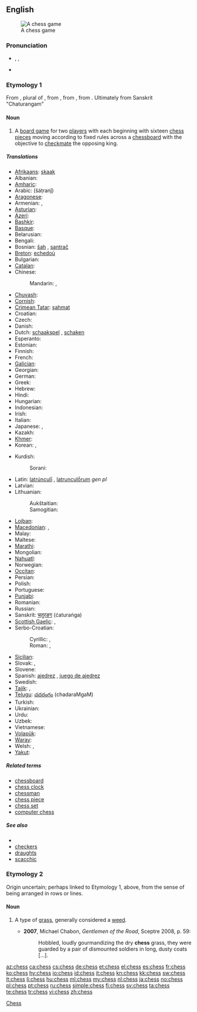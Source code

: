 {{wikipedia}}
==English==
[[Image:Checkmate2.jpg|thumb|A chess game]]

===Pronunciation===
* {{enPR|chĕs}}, {{IPA|/ʧɛs/}}, {{SAMPA|/tSEs/}}
* {{rhymes|ɛs}}

===Etymology 1===
From {{etyl|fro}} {{term|eschés|lang=fro}}, plural of {{term|eschec|lang=fro}}, from {{etyl|VL.}} {{recons|scaccus|lang=VL.}}, from {{etyl|ar}} {{term|شاه|tr=shah||king in chess|sc=Arab|lang=ar}}, from {{etyl|fa}} {{term|شاه|tr=shah|sc=fa-Arab||[[shah]], king|lang=fa}}. Ultimately from Sanskrit "Chaturangam"

====Noun====
{{en-noun|-|es}}

# A [[board game]] for two [[players]] with each beginning with sixteen [[chess pieces]] moving according to fixed rules across a [[chessboard]] with the objective to [[checkmate]] the opposing king.

=====Translations=====
{{trans-top|two-player board game}}
* [[Afrikaans]]: [[skaak]]
* Albanian: {{t-|sq|shah|xs=Albanian}}
* [[Amharic]]: {{t|am|ሰንጠረዥ|tr=sänət'äräžə|sc=Ethi}}
* Arabic: {{Arab|[[شطرنج]]}} (šáṭranǰ) {{m}}
* [[Aragonese]]: {{t|an|axedrez|xs=Aragonese}}
* Armenian: {{t-|hy|շախմատ|tr=šaxmat}}, {{qualifier|rare}} {{t-|hy|ճատրակ|tr=č̣atrak}}
* [[Asturian]]: {{t|ast|axedrez|xs=Asturian}}
* [[Azeri]]: {{t+|az|şahmat|xs=Azeri}}
* [[Bashkir]]: {{tø|ba|шахмат|tr=šaxmat|sc=Cyrl|xs=Bashkir}}
* [[Basque]]: {{t|eu|xake|xs=Basque}}
* Belarusian: {{t|be|шахматы|m|p|tr=šáxmaty|sc=Cyrl}}
* Bengali: {{t|bn|দাবা|sc=Beng|xs=Bengali}}
* Bosnian: [[šah]] {{m}}, [[santrač]] {{m}} {{qualifier|poetic}}
* [[Breton]]: [[echedoù]] {{p}}
* Bulgarian: {{t-|bg|шах|m|tr=šah}}
* [[Catalan]]: {{t+|ca|escacs}} {{p}}
* Chinese:
*: Mandarin: {{t-|cmn|棋|tr=qí|sc=Hani}},  {{t|cmn|西洋棋|tr=xīyángqí|sc=Hani}}
* [[Chuvash]]: {{tø|cv|шахмат|tr=šaxmat|sc=Cyrl}}
* [[Cornish]]: {{t|kw|gwydhbol|m}}
* [[Crimean Tatar]]: [[şahmat]]
* Croatian: {{t-|hr|šah|m}}
* Czech: {{t+|cs|šachy|m|p}}
* Danish: {{t-|da|skak|c}}
* Dutch: [[schaakspel]] {{n}} <!--"schaken" = “to play chess”-->, [[schaken]] <!--it's a verb, but it's still the standard name of the sport/game-->
* Esperanto: {{t-|eo|ŝako|xs=Esperanto}}
* Estonian: {{t+|et|male}}
* Finnish: {{t+|fi|shakki}}
* French: {{t+|fr|échecs|m|p}}
* [[Galician]]: {{t-|gl|xadrez|m|xs=Galician}}
* Georgian: {{t-|ka|ჭადრაკი|tr=čadraki|sc=Geor|xs=Georgian}}
* German: {{t+|de|Schach|n}}
* Greek: {{t+|el|σκάκι|n|tr=skáki}}
* Hebrew: {{t+|he|שחמט|m|alt=שַׁחְמָט|tr=shakhmát}}
* Hindi: {{t+|hi|शतरंज|f|tr=śatrãñj|xs=Hindi}}
* Hungarian: {{t+|hu|sakk}}
* Indonesian: {{t+|id|catur|xs=Indonesian}}
* Irish: {{t+|ga|ficheall|f|xs=Irish}}
* Italian: {{t+|it|scacchi|m|p}}
* Japanese: {{t-|ja|西洋将棋|tr=せいようしょうぎ, seiyōshōgi}},  {{t+|ja|チェス|tr=chesu}}
* Kazakh: {{t|kk|шахмат|tr=şaxmat|sc=Cyrl}}
* [[Khmer]]: {{t|km|ចត្រង្គ|tr=chatrɑng|sc=Khmr}}
* Korean: {{t|ko|체스|tr=cheseu|sc=Kore}}, {{t|ko|교판|tr=gyopan|sc=Kore}}
{{trans-mid}}
* Kurdish:
*: Sorani: {{t|ku|شه‌تڕه‌نج|tr=shatranj|sc=ku-Arab}}
* Latin: [[latrunculi|latrúnculī]] {{m|p}}, [[latrunculorum|latrunculṓrum]] ''gen pl''
* Latvian: {{t|lv|šahs}}
* Lithuanian:
*: Aukštaitian: {{t|lt|šachmatai|m|p|alt=šachmãtai|xs=Lithuanian}}
*: Samogitian: {{tø|bat-smg|šachmatā|m|p|xs=Samogitian}}
* [[Lojban]]: {{t|jbo|caxmati|xs=Lojban}}
* [[Macedonian]]: {{t-|mk|шах|m|tr=šah}},  {{t-|mk|шах}}
* Malay: {{t|ms|catur}}
* Maltese: {{t-|mt|ċess|xs=Maltese}}
* [[Marathi]]: {{t|mr|बुद्धिबळ|sc=Deva|xs=Marathi}}
* Mongolian: {{t|mn|шатар|tr=šatar|sc=Cyrl}}
* [[Nahuatl]]: {{t-|nah|cuappatōlli|xs=Nahuatl}}
* Norwegian: {{t+|no|sjakk|m}}
* [[Occitan]]: {{t-|oc|escacs|m|p|xs=Occitan}}
* Persian: {{t|fa|شطرنج|tr=šatranj|sc=fa-Arab}}
* Polish: {{t+|pl|szachy|m|p}}
* Portuguese: {{t+|pt|xadrez|m}}
* [[Punjabi]]: {{qualifier|Gurmukhi}} {{t|pa|ਸ਼ਤਰੰਜ|sc=pa-Arab|xs=Punjabi}}
* Romanian: {{t+|ro|șah|n}}
* Russian: {{t+|ru|шахматы|m|p|tr=šáxmaty}}
* Sanskrit: [[चतुरङग]] (ćaturaṅga)
* [[Scottish Gaelic]]: {{t-|gd|tàileasg|m|xs=Scottish Gaelic}},  {{t-|gd|fidhcheall|m|xs=Scottish Gaelic}}
* Serbo-Croatian:
*: Cyrillic: {{t|sh|шах|m}}, {{t|sh|сантрач|m}} {{qualifier|poetic}}
*: Roman: {{t|sh|šah|m}}, {{t|sh|santrač|m}} {{qualifier|poetic}}
* [[Sicilian]]: {{t-|scn|scacchi|xs=Sicilian}}
* Slovak: {{t-|sk|šach|m}}, {{t-|sk|šachy|m|p}}
* Slovene: {{t+|sl|šah|m}}
* Spanish: [[ajedrez]] {{m}}, [[juego de ajedrez]] {{m}}
* Swedish: {{t+|sv|schack}}
* [[Tajik]]: {{t|tg|шатранҷ|tr=šatranç|sc=Cyrl|xs=Tajik}},  {{t|tg|шоҳмот|tr=šoxmot|sc=Cyrl|xs=Tajik}}
* [[Telugu]]: [[చదరంగం]] (chadaraMgaM)
* Turkish: {{t+|tr|satranç}}
* Ukrainian: {{t|uk|шахи|m|p|tr=šáxy|sc=Cyrl}}
* Urdu: {{t|ur|شطرنج|f|tr=śatrãñj|sc=ur-Arab}}
* Uzbek: {{t|uz|shaxmat|xs=Uzbek}}
* Vietnamese: {{t|vi|cờ vua}}
* [[Volapük]]: {{t|vo|cög}}
* [[Waray]]: {{tø|war|chess}}
* Welsh: {{t|cy|gwyddbwyll|m|f}}, {{t|cy|sies|m}}
* [[Yakut]]: {{tø|sah|саахымат|tr=saaxımat|sc=Cyrl}}
{{trans-bottom}}

=====Related terms=====
* [[chessboard]]
* [[chess clock]]
* [[chessman]]
* [[chess piece]]
* [[chess set]]
* [[computer chess]]

=====See also=====
{{wikibooks}}
* {{list|en|chess pieces}}
* [[checkers]]
* [[draughts]]
* [[scacchic]]

===Etymology 2===
Origin uncertain; perhaps linked to Etymology 1, above, from the sense of being arranged in rows or lines.

====Noun====
{{en-noun|chesses}}

# {{context|now|_|chiefly|US}} A type of [[grass]], generally considered a [[weed]].
#* '''2007''', Michael Chabon, ''Gentlemen of the Road'', Sceptre 2008, p. 59:
#*: Hobbled, loudly gourmandizing the dry '''chess''' grass, they were guarded by a pair of dismounted soldiers in long, dusty coats [...].

[[Category:en:Chess| Chess]]

[[az:chess]]
[[ca:chess]]
[[cs:chess]]
[[de:chess]]
[[et:chess]]
[[el:chess]]
[[es:chess]]
[[fr:chess]]
[[ko:chess]]
[[hy:chess]]
[[io:chess]]
[[id:chess]]
[[it:chess]]
[[kn:chess]]
[[kk:chess]]
[[sw:chess]]
[[lt:chess]]
[[li:chess]]
[[hu:chess]]
[[ml:chess]]
[[my:chess]]
[[nl:chess]]
[[ja:chess]]
[[no:chess]]
[[pl:chess]]
[[pt:chess]]
[[ru:chess]]
[[simple:chess]]
[[fi:chess]]
[[sv:chess]]
[[ta:chess]]
[[te:chess]]
[[tr:chess]]
[[vi:chess]]
[[zh:chess]]